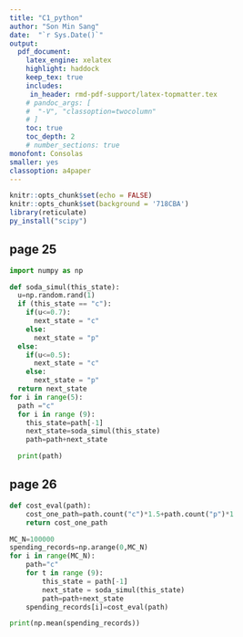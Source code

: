 ```yaml
---
title: "C1_python"
author: "Son Min Sang"
date:  "`r Sys.Date()`"  
output:   
  pdf_document:  
    latex_engine: xelatex
    highlight: haddock  
    keep_tex: true  
    includes:
     in_header: rmd-pdf-support/latex-topmatter.tex
    # pandoc_args: [
    #  "-V", "classoption=twocolumn"
    # ]
    toc: true   
    toc_depth: 2  
    # number_sections: true  
monofont: Consolas
smaller: yes
classoption: a4paper
---
```


```r
knitr::opts_chunk$set(echo = FALSE)
knitr::opts_chunk$set(background = '718CBA')
library(reticulate)
py_install("scipy")
```

\newpage
## page 25
```python
import numpy as np

def soda_simul(this_state):
  u=np.random.rand(1)
  if (this_state == "c"):
    if(u<=0.7):
      next_state = "c"
    else:
      next_state = "p"
  else:
    if(u<=0.5):
      next_state = "c"
    else:
      next_state = "p"
  return next_state
for i in range(5):
  path ="c"
  for i in range (9):
    this_state=path[-1]
    next_state=soda_simul(this_state)
    path=path+next_state

  print(path)
```


\newpage
## page 26
```python
def cost_eval(path):
    cost_one_path=path.count("c")*1.5+path.count("p")*1
    return cost_one_path

MC_N=100000
spending_records=np.arange(0,MC_N)
for i in range(MC_N):
    path="c"
    for t in range (9):
        this_state = path[-1]
        next_state = soda_simul(this_state)
        path=path+next_state
    spending_records[i]=cost_eval(path)

print(np.mean(spending_records))
```

